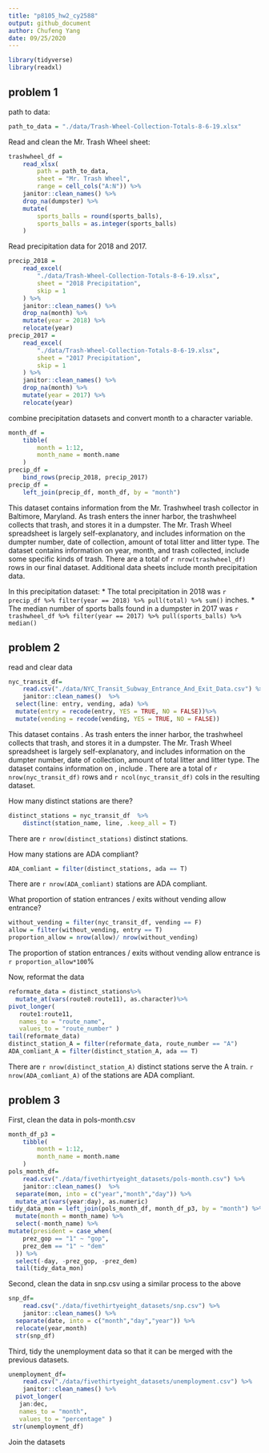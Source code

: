```yaml
---
title: "p8105_hw2_cy2588"
output: github_document
author: Chufeng Yang
date: 09/25/2020
---
```


```r
library(tidyverse)
library(readxl)
```

## problem 1

path to data:  

```r
path_to_data = "./data/Trash-Wheel-Collection-Totals-8-6-19.xlsx"
```

Read and clean the Mr. Trash Wheel sheet:  

```r
trashwheel_df = 
	read_xlsx(
		path = path_to_data,
		sheet = "Mr. Trash Wheel",
		range = cell_cols("A:N")) %>% 
	janitor::clean_names() %>% 
	drop_na(dumpster) %>% 
	mutate(
		sports_balls = round(sports_balls),
		sports_balls = as.integer(sports_balls)
	)
```

Read precipitation data for 2018 and 2017. 

```r
precip_2018 = 
	read_excel(
		"./data/Trash-Wheel-Collection-Totals-8-6-19.xlsx",
		sheet = "2018 Precipitation",
		skip = 1
	) %>% 
	janitor::clean_names() %>% 
	drop_na(month) %>% 
	mutate(year = 2018) %>% 
	relocate(year)
precip_2017 = 
	read_excel(
		"./data/Trash-Wheel-Collection-Totals-8-6-19.xlsx",
		sheet = "2017 Precipitation",
		skip = 1
	) %>% 
	janitor::clean_names() %>% 
	drop_na(month) %>% 
	mutate(year = 2017) %>% 
	relocate(year)
```

combine precipitation datasets and convert month to a character variable.

```r
month_df = 
	tibble(
		month = 1:12,
		month_name = month.name
	)
precip_df = 
	bind_rows(precip_2018, precip_2017)
precip_df =
	left_join(precip_df, month_df, by = "month")
```


This dataset contains information from the Mr. Trashwheel trash collector in Baltimore, Maryland. As trash enters the inner harbor, the trashwheel collects that trash, and stores it in a dumpster. The Mr. Trash Wheel spreadsheet is largely self-explanatory, and includes information on the dumpter number, date of collection, amount of total litter and litter type. 
The dataset contains information on year, month, and trash collected, include some specific kinds of trash. There are a total of `r nrow(trashwheel_df)` rows in our final dataset. Additional data sheets include month precipitation data. 

In this precipitation dataset:
* The total precipitation in 2018 was `r precip_df %>% filter(year == 2018) %>% pull(total) %>% sum()` inches.
* The median number of sports balls found in a dumpster in 2017 was `r trashwheel_df %>% filter(year == 2017) %>% pull(sports_balls) %>% median()`

## problem 2

read and clear data

```r
nyc_transit_df= 
	read.csv("./data/NYC_Transit_Subway_Entrance_And_Exit_Data.csv") %>% 
	janitor::clean_names()  %>% 
  select(line: entry, vending, ada) %>% 
  mutate(entry = recode(entry, YES = TRUE, NO = FALSE))%>% 
  mutate(vending = recode(vending, YES = TRUE, NO = FALSE))
```

This dataset contains   . As trash enters the inner harbor, the trashwheel collects that trash, and stores it in a dumpster. The Mr. Trash Wheel spreadsheet is largely self-explanatory, and includes information on the dumpter number, date of collection, amount of total litter and litter type. 
The dataset contains information on   , include   . There are a total of `r nrow(nyc_transit_df)` rows and `r ncol(nyc_transit_df)` cols in the resulting dataset.

How many distinct stations are there? 
```r
distinct_stations = nyc_transit_df  %>% 
	distinct(station_name, line, .keep_all = T)
```
 There are `r nrow(distinct_stations)` distinct stations.

How many stations are ADA compliant?
```r
ADA_comliant = filter(distinct_stations, ada == T)
```
There are `r nrow(ADA_comliant)` stations are ADA compliant.

What proportion of station entrances / exits without vending allow entrance?
```r
without_vending = filter(nyc_transit_df, vending == F)
allow = filter(without_vending, entry == T)
proportion_allow = nrow(allow)/ nrow(without_vending)
```
The proportion of station entrances / exits without vending allow entrance is `r proportion_allow*100`%

Now, reformat the data
```r
reformate_data = distinct_stations%>% 
  mutate_at(vars(route8:route11), as.character)%>%
pivot_longer(
   route1:route11,
   names_to = "route_name",
   values_to = "route_number" )
tail(reformate_data)
distinct_station_A = filter(reformate_data, route_number == "A")
ADA_comliant_A = filter(distinct_station_A, ada == T)
```
There are `r nrow(distinct_station_A)` distinct stations serve the A train.
`r nrow(ADA_comliant_A)` of the stations are ADA compliant.

## problem 3

First, clean the data in pols-month.csv

```r
month_df_p3 = 
	tibble(
		month = 1:12,
		month_name = month.name
	)
pols_month_df= 
	read.csv("./data/fivethirtyeight_datasets/pols-month.csv") %>% 
	janitor::clean_names()  %>% 
  separate(mon, into = c("year","month","day")) %>%
  mutate_at(vars(year:day), as.numeric) 
tidy_data_mon = left_join(pols_month_df, month_df_p3, by = "month") %>%
  mutate(month = month_name) %>%
  select(-month_name) %>%
mutate(president = case_when(
    prez_gop == "1" ~ "gop",
    prez_dem == "1" ~ "dem"
  )) %>% 
  select(-day, -prez_gop, -prez_dem)
  tail(tidy_data_mon)
```


Second, clean the data in snp.csv using a similar process to the above
```r
snp_df= 
	read.csv("./data/fivethirtyeight_datasets/snp.csv") %>% 
	janitor::clean_names() %>% 
  separate(date, into = c("month","day","year")) %>% 
  relocate(year,month)
  str(snp_df)
```

Third, tidy the unemployment data so that it can be merged with the previous datasets. 
```r
unemployment_df= 
	read.csv("./data/fivethirtyeight_datasets/unemployment.csv") %>% 
	janitor::clean_names() %>% 
  pivot_longer(
   jan:dec,
   names_to = "month",
   values_to = "percentage" )
 str(unemployment_df)

```


Join the datasets


